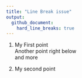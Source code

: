```yaml
---
title: "Line Break issue"
output: 
  github_document:
    hard_line_breaks: true
---
```



1.  My First point  
    Another point right below  
    and more

1.  My second point